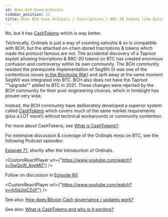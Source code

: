 ```yaml
---
id: does-bch-have-ordinals
sidebar_position: 11
title: Does BCH have Ordinals / Inscriptions / BRC-20 tokens like Bitcoin BTC?
---
```



No, but it has [CashTokens](/faqs/Tech/what-is-cashtokens) which is way better.

Technically, Ordinals is just a way of counting satoshis & so is compatible with BCH, but the attached on-chain stored Inscriptions & tokens which made the protocol famous are not. The accidental discovery of a Taproot exploit allowing Inscriptions & BRC-20 tokens on BTC has created enormous confusion and controversy within its own community. The BCH community resisted the prerequisite implementation of SegWit (it was one of the contentious issues [in the Blocksize War](/start#episode-8-of-10-bitcoin-cash)) and split away at the same moment SegWit was integrated into BTC. BCH also does not have the Taproot ""upgrade"" added to BTC in 2021. These changes were rejected by the BCH community for their poor engineering choices, which in hindsight has proven very wise.

Instead, the BCH community have deliberately developed a superior system called [CashTokens](/faqs/Tech/what-is-cashtokens) which covers much of the same market requirements (plus a LOT more!) without technical workarounds or community contention.

For more about CashTokens, see [What is CashTokens?](/faqs/Tech/what-is-cashtokens).

For extensive discussion & coverage of the Ordinals mess on BTC, see the following Podcast episodes:

[Episode 71](/episodes/71), shortly after the introduction of Ordinals.

<CustomReactPlayer
  url={"https://www.youtube.com/watch?v=5wQxW_4oeM0"} />

Follow on discussion in [Episode 80](/episodes/80).

<CustomReactPlayer
  url={"https://www.youtube.com/watch?v=rb5dJioCZoY"} />

See also: [How does Bitcoin Cash governance / updates work?](/faqs/Decentralisation/how-does-BCH-governance-work)

See also: [What is CashTokens and why is it exciting?](/faqs/Tech/what-is-cashtokens)
